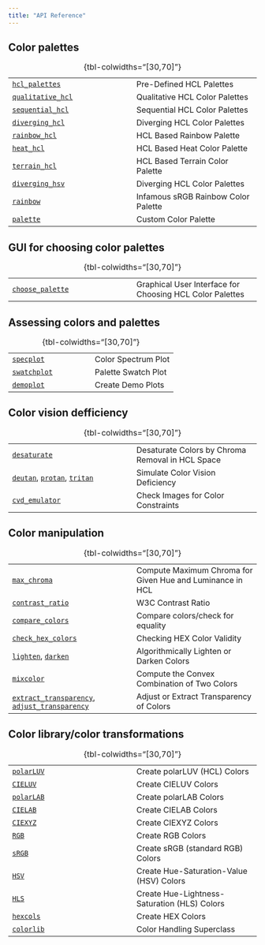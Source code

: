 ```yaml
---
title: "API Reference"
---
```



## Color palettes

::: {.tbl-borderless}

|   |   |
|---|---|
| [`hcl_palettes`](man/colorspace.hcl_palettes.hcl_palettes.qmd) | Pre-Defined HCL Palettes |
| [`qualitative_hcl`](man/colorspace.palettes.qualitative_hcl.qmd) | Qualitative HCL Color Palettes |
| [`sequential_hcl`](man/colorspace.palettes.sequential_hcl.qmd) | Sequential HCL Color Palettes |
| [`diverging_hcl`](man/colorspace.palettes.diverging_hcl.qmd) | Diverging HCL Color Palettes |
| [`rainbow_hcl`](man/colorspace.palettes.rainbow_hcl.qmd) | HCL Based Rainbow Palette |
| [`heat_hcl`](man/colorspace.palettes.heat_hcl.qmd) | HCL Based Heat Color Palette |
| [`terrain_hcl`](man/colorspace.palettes.terrain_hcl.qmd) | HCL Based Terrain Color Palette |
| [`diverging_hsv`](man/colorspace.palettes.diverging_hcl.qmd) | Diverging HCL Color Palettes |
| [`rainbow`](man/colorspace.palettes.rainbow.qmd) | Infamous sRGB Rainbow Color Palette |
| [`palette`](man/colorspace.palettes.palette.qmd) | Custom Color Palette |

: {tbl-colwidths="[30,70]"}
:::


## GUI for choosing color palettes

::: {.tbl-borderless}

|   |   |
|---|---|
| [`choose_palette`](man/colorspace.choose_palette.choose_palette.qmd) | Graphical User Interface for Choosing HCL Color Palettes |

: {tbl-colwidths="[30,70]"}
:::


## Assessing colors and palettes

::: {.tbl-borderless}

|   |   |
|---|---|
| [`specplot`](man/colorspace.specplot.specplot.qmd) | Color Spectrum Plot |
| [`swatchplot`](man/colorspace.swatchplot.swatchplot.qmd) | Palette Swatch Plot |
| [`demoplot`](man/colorspace.demos.demoplot.qmd) | Create Demo Plots |

: {tbl-colwidths="[30,70]"}
:::


## Color vision defficiency

::: {.tbl-borderless}

|   |   |
|---|---|
| [`desaturate`](man/colorspace.CVD.desaturate.qmd) | Desaturate Colors by Chroma Removal in HCL Space |
| [`deutan`](man/colorspace.CVD.deutan.qmd), [`protan`](man/colorspace.CVD.protan.qmd), [`tritan`](man/colorspace.CVD.tritan.qmd) | Simulate Color Vision Deficiency |
| [`cvd_emulator`](man/colorspace.CVD.cvd_emulator.qmd) | Check Images for Color Constraints |

: {tbl-colwidths="[30,70]"}
:::


## Color manipulation

::: {.tbl-borderless}

|   |   |
|---|---|
| [`max_chroma`](man/colorspace.utils.max_chroma.qmd) | Compute Maximum Chroma for Given Hue and Luminance in HCL |
| [`contrast_ratio`](man/colorspace.utils.contrast_ratio.qmd) | W3C Contrast Ratio |
| [`compare_colors`](man/colorspace.utils.compare_colors.qmd) | Compare colors/check for equality |
| [`check_hex_colors`](man/colorspace.utils.check_hex_colors) | Checking HEX Color Validity |
| [`lighten`](man/colorspace.utils.lighten.qmd), [`darken`](man/colorspace.utils.darken.qmd) | Algorithmically Lighten or Darken Colors |
| [`mixcolor`](man/colorspace.utils.mixcolor.qmd) | Compute the Convex Combination of Two Colors |
| [`extract_transparency`](man/colorspace.utils.extract_transparency.qmd), [`adjust_transparency`](man/colorspace.utils.adjust_transparency.qmd) | Adjust or Extract Transparency of Colors |

: {tbl-colwidths="[30,70]"}
:::


## Color library/color transformations

::: {.tbl-borderless}

|   |   |
|---|---|
| [`polarLUV`](man/colorspace.colorlib.polarLUV.qmd) | Create polarLUV (HCL) Colors |
| [`CIELUV`](man/colorspace.colorlib.CIELUV.qmd) | Create CIELUV Colors |
| [`polarLAB`](man/colorspace.colorlib.polarLAB.qmd) | Create polarLAB Colors |
| [`CIELAB`](man/colorspace.colorlib.CIELAB.qmd) | Create CIELAB Colors |
| [`CIEXYZ`](man/colorspace.colorlib.CIEXYZ.qmd) | Create CIEXYZ Colors |
| [`RGB`](man/colorspace.colorlib.RGB.qmd) | Create RGB Colors |
| [`sRGB`](man/colorspace.colorlib.sRGB.qmd) | Create sRGB (standard RGB) Colors |
| [`HSV`](man/colorspace.colorlib.HSV.qmd) | Create Hue-Saturation-Value (HSV) Colors |
| [`HLS`](man/colorspace.colorlib.HLS.qmd) | Create Hue-Lightness-Saturation (HLS) Colors |
| [`hexcols`](man/colorspace.colorlib.hexcols.qmd) | Create HEX Colors |
| [`colorlib`](man/colorspace.colorlib.colorlib.qmd) | Color Handling Superclass |

: {tbl-colwidths="[30,70]"}
:::

